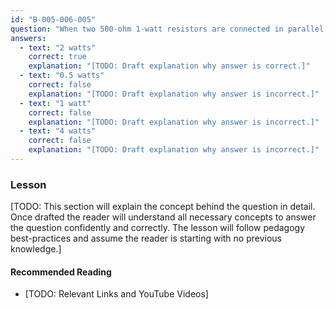 ```yaml
---
id: "B-005-006-005"
question: "When two 500-ohm 1-watt resistors are connected in parallel, they can dissipate a maximum total power of:"
answers:
  - text: "2 watts"
    correct: true
    explanation: "[TODO: Draft explanation why answer is correct.]"
  - text: "0.5 watts"
    correct: false
    explanation: "[TODO: Draft explanation why answer is incorrect.]"
  - text: "1 watt"
    correct: false
    explanation: "[TODO: Draft explanation why answer is incorrect.]"
  - text: "4 watts"
    correct: false
    explanation: "[TODO: Draft explanation why answer is incorrect.]"
---
```


### Lesson

[TODO: This section will explain the concept behind the question in detail. Once drafted the reader will understand all necessary concepts to answer the question confidently and correctly. The lesson will follow pedagogy best-practices and assume the reader is starting with no previous knowledge.]

#### Recommended Reading

- [TODO: Relevant Links and YouTube Videos]
